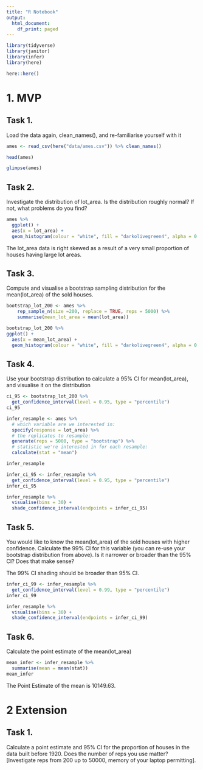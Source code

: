 ```yaml
---
title: "R Notebook"
output:
  html_document:
    df_print: paged
---
```


```r
library(tidyverse)
library(janitor)
library(infer)
library(here)

here::here()
```
# 1. MVP
## Task 1.
Load the data again, clean_names(), and re-familiarise yourself with it

```r
ames <- read_csv(here("data/ames.csv")) %>% clean_names()
```
```r
head(ames)
```
```r
glimpse(ames)
```

## Task 2.
Investigate the distribution of lot_area. Is the distribution roughly normal? If not, what problems do you find?

```r
ames %>% 
  ggplot() +
  aes(x = lot_area) +
  geom_histogram(colour = "white", fill = "darkolivegreen4", alpha = 0.8)
```
The lot_area data is right skewed as a result of a very small proportion of houses
having large lot areas.

## Task 3.
Compute and visualise a bootstrap sampling distribution for the mean(lot_area) of the sold houses.

```r
bootstrap_lot_200 <- ames %>% 
    rep_sample_n(size =200, replace = TRUE, reps = 5000) %>% 
    summarise(mean_lot_area = mean(lot_area))
```

```r
bootstrap_lot_200 %>% 
ggplot() +
  aes(x = mean_lot_area) +
  geom_histogram(colour = "white", fill = "darkolivegreen4", alpha = 0.8)
```


## Task 4.
Use your bootstrap distribution to calculate a 95% CI for mean(lot_area), and visualise it on the distribution

```r
ci_95 <- bootstrap_lot_200 %>% 
  get_confidence_interval(level = 0.95, type = "percentile") 
ci_95
```


```r
infer_resample <- ames %>% 
  # which variable are we interested in:
  specify(response = lot_area) %>% 
  # the replicates to resample:
  generate(reps = 5000, type = "bootstrap") %>% 
  # statistic we're interested in for each resample:
  calculate(stat = "mean")

infer_resample
```


```r
infer_ci_95 <- infer_resample %>% 
  get_confidence_interval(level = 0.95, type = "percentile")
infer_ci_95
```

```r
infer_resample %>% 
  visualise(bins = 30) +
  shade_confidence_interval(endpoints = infer_ci_95)
```




## Task 5.
You would like to know the mean(lot_area) of the sold houses with higher confidence. Calculate the 99% CI for this variable (you can re-use your bootstrap distribution from above). Is it narrower or broader than the 95% CI? Does that make sense?

The 99% CI shading should be broader than 95% CI.

```r
infer_ci_99 <- infer_resample %>% 
  get_confidence_interval(level = 0.99, type = "percentile")
infer_ci_99
```

```r
infer_resample %>% 
  visualise(bins = 30) +
  shade_confidence_interval(endpoints = infer_ci_99)
```


## Task 6.
Calculate the point estimate of the mean(lot_area)

```r
mean_infer <- infer_resample %>% 
  summarise(mean = mean(stat))
mean_infer
```
The Point Estimate of the mean is 10149.63.

# 2 Extension


## Task 1.
Calculate a point estimate and 95% CI for the proportion of houses in the data built before 1920. Does the number of reps you use matter? [Investigate reps from 200 up to 50000, memory of your laptop permitting].
